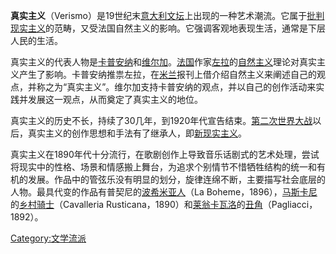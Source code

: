 '''真实主义'''（Verismo）是19世纪末[[意大利文学|意大利文坛]]上出现的一种艺术潮流。它属于[[批判现实主义|批判现实主义]]的范畴，又受法国自然主义的影响。它强调客观地表现生活，通常是下层人民的生活。

真实主义的代表人物是[[路易吉·卡普安纳|卡普安纳]]和[[乔万尼·维尔加|维尔加]]。[[法国|法国]]作家[[左拉|左拉]]的[[自然主义|自然主义]]理论对真实主义产生了影响。卡普安纳推祟左拉，在[[米兰|米兰]]报刊上借介绍自然主义来阐述自己的观点，并称之为“真实主义”。维尔加支持卡普安纳的观点，并以自己的创作活动来实践并发展这一观点，从而奠定了真实主义的地位。

真实主义的历史不长，持续了30几年，到1920年代宣告结束。[[第二次世界大战|第二次世界大战]]以后，真实主义的创作思想和手法有了继承人，即[[新现实主义|新现实主义]]。

真实主义在1890年代十分流行，在歌剧创作上导致音乐话剧式的艺术处理，尝试将现实中的性格、场景和情感搬上舞台，为追求个别情节不惜牺牲结构的统一和有机的发展。作品中的管弦乐没有明显的划分，旋律连绵不断，主要描写社会底层的人物。最具代变的作品有普契尼的[[波希米亚人_(歌剧)|波希米亚人]]（La Boheme，1896），[[马斯卡尼|马斯卡尼]]的[[乡村骑士|乡村骑士]]（Cavalleria Rusticana，1890）和[[莱翁卡瓦洛|莱翁卡瓦洛]]的[[丑角|丑角]]（Pagliacci，1892）。

[[Category:文学流派|Category:文学流派]]